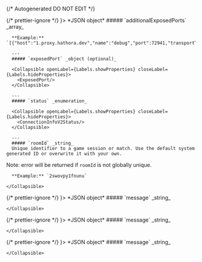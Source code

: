 {/* Autogenerated DO NOT EDIT  */}


<TabbedSection tabLabel='Status Code'>
  {/* prettier-ignore */}
  <Tab title={<StatusCode code={"200"} />}>
    *JSON object*
    <Collapsible openLabel={Labels.showProperties} closeLabel={Labels.hideProperties} defaultOpen={true}>
      ##### `additionalExposedPorts` _array_
          <br/>

      **Example:** `[{"host":"1.proxy.hathora.dev","name":"debug","port":72941,"transportType":"tcp"}]`
        
      ---
      ##### `exposedPort` _object (optional)_

      <Collapsible openLabel={Labels.showProperties} closeLabel={Labels.hideProperties}>
        <ExposedPort/>
      </Collapsible>
        
      ---
      ##### `status` _enumeration_

      <Collapsible openLabel={Labels.showProperties} closeLabel={Labels.hideProperties}>
        <ConnectionInfoV2Status/>
      </Collapsible>
        
      ---
      ##### `roomId` _string_
      Unique identifier to a game session or match. Use the default system generated ID or overwrite it with your own.
Note: error will be returned if `roomId` is not globally unique.
          <br/>

      **Example:** `2swovpy1fnunu`
        
    </Collapsible>
  </Tab>
  {/* prettier-ignore */}
  <Tab title={<StatusCode code={"400"} />}>
    *JSON object*
    <Collapsible openLabel={Labels.showProperties} closeLabel={Labels.hideProperties} defaultOpen={true}>
      ##### `message` _string_
          
        
    </Collapsible>
  </Tab>
  {/* prettier-ignore */}
  <Tab title={<StatusCode code={"404"} />}>
    *JSON object*
    <Collapsible openLabel={Labels.showProperties} closeLabel={Labels.hideProperties} defaultOpen={true}>
      ##### `message` _string_
          
        
    </Collapsible>
  </Tab>
  {/* prettier-ignore */}
  <Tab title={<StatusCode code={"500"} />}>
    *JSON object*
    <Collapsible openLabel={Labels.showProperties} closeLabel={Labels.hideProperties} defaultOpen={true}>
      ##### `message` _string_
          
        
    </Collapsible>
  </Tab>
</TabbedSection>

